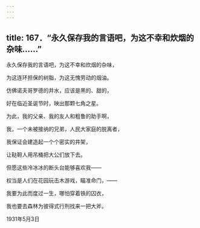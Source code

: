 ```yaml
---
---
---
```

title: 167．“永久保存我的言语吧，为这不幸和炊烟的杂味……”
---




永久保存我的言语吧，为这不幸和炊烟的杂味，

为这连环担保的树脂，为这无愧劳动的烟油。

仿佛诺夫哥罗德的井水，应该是黑的、甜的，

好在临近圣诞节时，映出那颗七角之星。

为此，我的父亲、我的友人和粗鲁的助手啊，

我，一个未被接纳的兄弟，人民大家庭的脱离者，

我保证会建造起一个个密实的井架，

让鞑靼人用吊桶把大公们放下去。

但愿这些冷冰冰的断头台能够喜欢我——

权当是人们在花园玩击木游戏，瞄准命门，——

我要为此而度过一生，哪怕穿着铁的囚衣，

我也要去森林为彼得式行刑找来一把大斧。

1931年5月3日